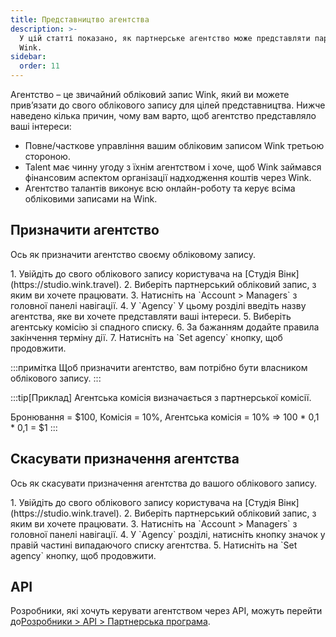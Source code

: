```yaml
---
title: Представництво агентства
description: >-
  У цій статті показано, як партнерське агентство може представляти партнерів на
  Wink.
sidebar:
  order: 11
---
```


Агентство – це звичайний обліковий запис Wink, який ви можете прив’язати до свого облікового запису для цілей представництва. Нижче наведено кілька причин, чому вам варто, щоб агентство представляло ваші інтереси:

* Повне/часткове управління вашим обліковим записом Wink третьою стороною.
* Talent має чинну угоду з їхнім агентством і хоче, щоб Wink займався фінансовим аспектом організації надходження коштів через Wink.
* Агентство талантів виконує всю онлайн-роботу та керує всіма обліковими записами на Wink.

## Призначити агентство

Ось як призначити агентство своєму обліковому запису.

<Steps>
  1. Увійдіть до свого облікового запису користувача на [Студія Вінк](https://studio.wink.travel).
  2. Виберіть партнерський обліковий запис, з яким ви хочете працювати.
  3. Натисніть на `Account > Managers` з головної панелі навігації.
  4. У `Agency` У цьому розділі введіть назву агентства, яке ви хочете представляти ваші інтереси.
  5. Виберіть агентську комісію зі спадного списку.
  6. За бажанням додайте правила закінчення терміну дії.
  7. Натисніть на `Set agency` кнопку, щоб продовжити.
</Steps>


:::примітка
Щоб призначити агентство, вам потрібно бути власником облікового запису.
:::

:::tip\[Приклад]
Агентська комісія визначається з партнерської комісії.

Бронювання = $100, Комісія = 10%, Агентська комісія = 10% => 100 \* 0,1 \* 0,1 = $1
:::

## Скасувати призначення агентства

Ось як скасувати призначення агентства до вашого облікового запису.

<Steps>
  1. Увійдіть до свого облікового запису користувача на [Студія Вінк](https://studio.wink.travel).
  2. Виберіть партнерський обліковий запис, з яким ви хочете працювати.
  3. Натисніть на `Account > Managers` з головної панелі навігації.
  4. У `Agency` розділі, натисніть кнопку <Badge text="x" variant="danger" size="small" /> значок у правій частині випадаючого списку агентства.
  5. Натисніть на `Set agency` кнопку, щоб продовжити.
</Steps>


## API

Розробники, які хочуть керувати агентством через API, можуть перейти до[Розробники > API > Партнерська програма](/developers/apis/#affiliate-api).


